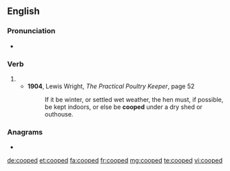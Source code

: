 ==English==

===Pronunciation===
* {{IPA|/kuːpt/|lang=en}}

===Verb===
{{head|en|verb form}}

# {{en-past of|coop}}
#* '''1904''', Lewis Wright, ''The Practical Poultry Keeper'', page 52
#*: If it be winter, or settled wet weather, the hen must, if possible, be kept indoors, or else be '''cooped''' under a dry shed or outhouse.

===Anagrams===
* {{l|en|opcode}}

[[de:cooped]]
[[et:cooped]]
[[fa:cooped]]
[[fr:cooped]]
[[mg:cooped]]
[[te:cooped]]
[[vi:cooped]]